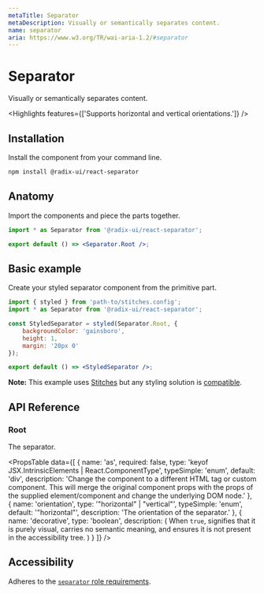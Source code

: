 ```yaml
---
metaTitle: Separator
metaDescription: Visually or semantically separates content.
name: separator
aria: https://www.w3.org/TR/wai-aria-1.2/#separator
---
```


# Separator

<Description>Visually or semantically separates content.</Description>

<Highlights features={['Supports horizontal and vertical orientations.']} />

## Installation

Install the component from your command line.

```bash
npm install @radix-ui/react-separator
```

## Anatomy

Import the components and piece the parts together.

```jsx
import * as Separator from '@radix-ui/react-separator';

export default () => <Separator.Root />;
```

## Basic example

Create your styled separator component from the primitive part.

```jsx
import { styled } from 'path-to/stitches.config';
import * as Separator from '@radix-ui/react-separator';

const StyledSeparator = styled(Separator.Root, {
	backgroundColor: 'gainsboro',
	height: 1,
	margin: '20px 0'
});

export default () => <StyledSeparator />;
```

<Note>

**Note:** This example uses [Stitches](https://stitches.dev) but any styling solution is [compatible](/docs/primitives/overview/styling).

</Note>

## API Reference

### Root

The separator.

<PropsTable
	data={[
		{
			name: 'as',
			required: false,
			type: 'keyof JSX.IntrinsicElements | React.ComponentType<any>',
			typeSimple: 'enum',
			default: 'div',
			description:
				'Change the component to a different HTML tag or custom component. This will merge the original component props with the props of the supplied element/component and change the underlying DOM node.'
		},
		{
			name: 'orientation',
			type: '"horizontal" | "vertical"',
			typeSimple: 'enum',
			default: '"horizontal"',
			description: 'The orientation of the separator.'
		},
		{
			name: 'decorative',
			type: 'boolean',
			description: (
				<span>
					When <Code>true</Code>, signifies that it is purely visual, carries no semantic meaning,
					and ensures it is not present in the accessibility tree.
				</span>
			)
		}
	]}
/>

## Accessibility

Adheres to the [`separator` role requirements](https://www.w3.org/TR/wai-aria-1.2/#separator).
